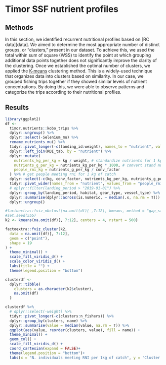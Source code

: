 # Timor SSF nutrient profiles {#profiles}

## Methods

In this section, we identified recurrent nutritional profiles based on [RC data][data]. We aimed to determine the most appropriate number of distinct groups, or "clusters," present in our dataset. To achieve this, we used the total within sum of square (WSS) to identify the point at which grouping additional data points together does not significantly improve the clarity of the clustering. Once we established the optimal number of clusters, we applied the [K-means](https://uc-r.github.io/kmeans_clustering#:~:text=The%20gap%20statistic%20compares%20the,simulations%20of%20the%20sampling%20process.) clustering method. This is a widely-used technique that organizes data into clusters based on similarity. In our case, we grouped fishing trips together if they showed similar levels of nutrient concentrations. By doing this, we were able to observe patterns and categorize the trips according to their nutritional profiles.

## Results

```r

library(ggplot2)
df <-
  timor.nutrients::kobo_trips %>%
  dplyr::ungroup() %>%
  dplyr::select(-Selenium_mu) %>%
  rename_nutrients_mu() %>%
  tidyr::pivot_longer(-c(landing_id:weight), names_to = "nutrient", values_to = "kg") %>%
  dplyr::left_join(RDI_tab, by = "nutrient") %>%
  dplyr::mutate(
    nutrients_kg_per_kg = kg / weight, # standardize nutrients for 1 kg of catch
    nutrients_g_per_kg = nutrients_kg_per_kg * 1000, # convert stand nutrients in grams
    people_rni_kg = nutrients_g_per_kg / conv_factor
  ) %>% # get people meeting rni for 1 kg of catch
  dplyr::select(-c(kg, conv_factor, nutrients_kg_per_kg, nutrients_g_per_kg, weight)) %>%
  tidyr::pivot_wider(names_from = "nutrient", values_from = "people_rni_kg") %>%
  # dplyr::filter(landing_period > "2019-01-01") %>%
  dplyr::group_by(landing_period, habitat, gear_type, vessel_type) %>%
  dplyr::summarise(dplyr::across(is.numeric, ~ median(.x, na.rm = T))) %>%
  dplyr::ungroup()

#factoextra::fviz_nbclust(na.omit(df)[ ,7:12], kmeans, method = "gap_stat")
#set.seed(555)
k2 <- kmeans(na.omit(df)[, 7:12], centers = 4, nstart = 500)

factoextra::fviz_cluster(k2,
  data = na.omit(df)[, 7:12],
  geom = c("point"),
  shape = 19
) +
  theme_minimal() +
  scale_fill_viridis_d() +
  scale_color_viridis_d() +
  labs(title = "") +
  theme(legend.position = "bottom")
```

```r
clusterdf <-
  dplyr::tibble(
    clusters = as.character(k2$cluster),
    na.omit(df)
  )

clusterdf %>%
  # dplyr::select(-weight) %>%
  tidyr::pivot_longer(-c(clusters:n_fishers)) %>%
  dplyr::group_by(clusters, name) %>%
  dplyr::summarise(value = median(value, na.rm = T)) %>%
  ggplot(aes(value, reorder(clusters, value), fill = name)) +
  theme_minimal() +
  geom_col() +
  scale_fill_viridis_d() +
  coord_cartesian(expand = FALSE)+
  theme(legend.position = "bottom")+
  labs(x = "N. individuals meeting RNI per 1kg of catch", y = "Cluster number", fill = "")
```
